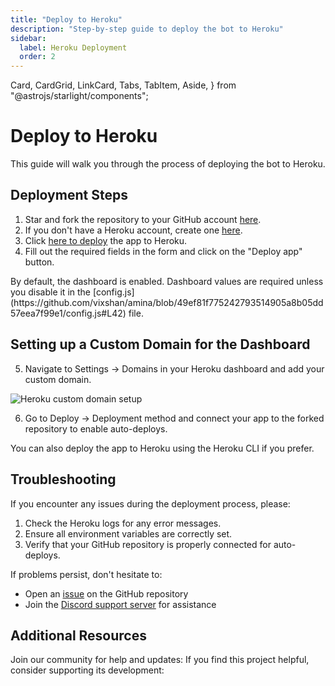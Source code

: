 ```yaml
---
title: "Deploy to Heroku"
description: "Step-by-step guide to deploy the bot to Heroku"
sidebar:
  label: Heroku Deployment
  order: 2
---
```


  Card,
  CardGrid,
  LinkCard,
  Tabs,
  TabItem,
  Aside,
} from "@astrojs/starlight/components";


# Deploy to Heroku

This guide will walk you through the process of deploying the bot to Heroku.

## Deployment Steps

1. Star and fork the repository to your GitHub account [here](https://github.com/vixshan/amina/fork).
2. If you don't have a Heroku account, create one [here](https://signup.heroku.com/).
3. Click [here to deploy](https://dashboard.heroku.com/new?template=https%3A%2F%2Fgithub.com%2Fvixshan%2Famina) the app to Heroku.
4. Fill out the required fields in the form and click on the "Deploy app" button.

<Aside type="caution">
  By default, the dashboard is enabled. Dashboard values are required unless you disable it in the [config.js](https://github.com/vixshan/amina/blob/49ef81f775242793514905a8b05dd57eea7f99e1/config.js#L42) file.
</Aside>

## Setting up a Custom Domain for the Dashboard

5. Navigate to Settings -> Domains in your Heroku dashboard and add your custom domain.

<div style={{ display: 'flex', justifyContent: 'center' }}>
  <Image src={herokuDomain} alt="Heroku custom domain setup" style={{ borderRadius: '8px' }} />
</div>

6. Go to Deploy -> Deployment method and connect your app to the forked repository to enable auto-deploys.

<Aside type="tip">
  You can also deploy the app to Heroku using the Heroku CLI if you prefer.
</Aside>

## Troubleshooting

If you encounter any issues during the deployment process, please:

1. Check the Heroku logs for any error messages.
2. Ensure all environment variables are correctly set.
3. Verify that your GitHub repository is properly connected for auto-deploys.

If problems persist, don't hesitate to:

- Open an [issue](https://github.com/vixshan/amina/issue/new/choose) on the GitHub repository
- Join the [Discord support server](https://discord.gg/uMgS9evnmv) for assistance

## Additional Resources

<CardGrid>
  <Card title="Support Server" icon="discord">
    Join our community for help and updates:
    <LinkCard title="Join Discord Server" href="https://discord.gg/uMgS9evnmv" />
  </Card>
  <Card title="Support Development" icon="heart">
    If you find this project helpful, consider supporting its development:
    <LinkCard title="Support on Ko-fi" href="https://ko-fi.com/vikshan" />
  </Card>
</CardGrid>